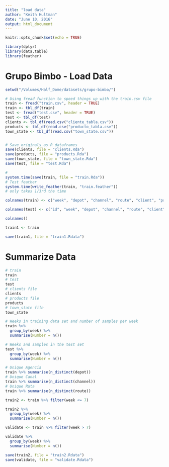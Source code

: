 ```yaml
---
title: "load data"
author: "Keith Hultman"
date: "June 10, 2016"
output: html_document
---
```


```r
knitr::opts_chunk$set(echo = TRUE)

library(dplyr)
library(data.table)
library(feather)
```

# Grupo Bimbo - Load Data


```r
setwd("/Volumes/Half_Dome/datasets/grupo-bimbo/")

# Using fread function to speed things up with the train.csv file
train <- fread("train.csv", header = TRUE)
train <- tbl_df(train)
test <- fread("test.csv", header = TRUE)
test <- tbl_df(test)
clients <- tbl_df(read.csv("cliente_tabla.csv"))
products <- tbl_df(read.csv("producto_tabla.csv"))
town_state <- tbl_df(read.csv("town_state.csv"))


# Save originals as R dataframes
save(clients, file = "clients.Rda")
save(products, file = "products.Rda")
save(town_state, file = "town_state.Rda")
save(test, file = "test.Rda")

# 
system.time(save(train, file = "train.Rda"))
# Test feather
system.time(write_feather(train, "train.feather"))
# only takes 1/3rd the time 
```


```r

colnames(train) <- c("week", "depot", "channel", "route", "client", "product", "sales_units", "sales", "returns_units", "returns", "demand")

colnames(test) <- c("id", "week", "depot", "channel", "route", "client", "product")

colnames()

train1 <- train

save(train1, file = "train1.Rdata")

```


# Summarize Data

```r
# train
train
# test
test
# clients file
clients
# products file
products
# town_state file
town_state

# Weeks in training data set and number of samples per week
train %>% 
  group_by(week) %>%
  summarise(Number = n())

# Weeks and samples in the test set
test %>%
  group_by(week) %>%
  summarise(Number = n())

# Unique Agencia
train %>% summarise(n_distinct(depot))
# Unique Canal
train %>% summarise(n_distinct(channel))
# Unique Ruta
train %>% summarise(n_distinct(route))
```


```r

train2 <- train %>% filter(week <= 7)

train2 %>% 
  group_by(week) %>%
  summarise(Number = n())

validate <- train %>% filter(week > 7)

validate %>% 
  group_by(week) %>%
  summarise(Number = n())

save(train2, file = "train2.Rdata")
save(validate, file = "validate.Rdata")
```

